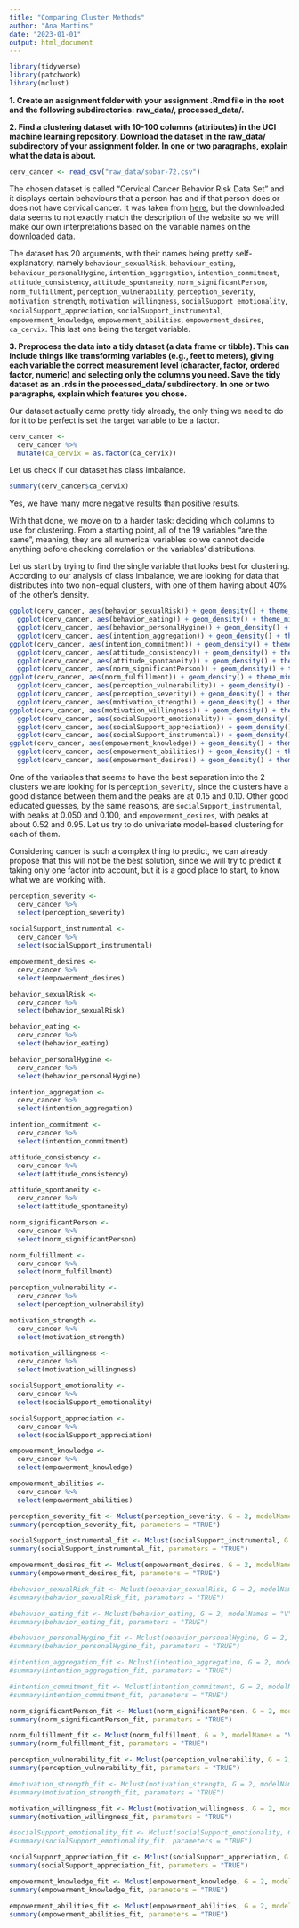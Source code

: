 ```yaml
---
title: "Comparing Cluster Methods"
author: "Ana Martins"
date: "2023-01-01"
output: html_document
---
```


```r
library(tidyverse)
library(patchwork)
library(mclust)
```


**1. Create an assignment folder with your assignment .Rmd file in the root and the following subdirectories: raw_data/, processed_data/.**

**2. Find a clustering dataset with 10-100 columns (attributes) in the UCI machine learning repository. Download the dataset in the raw_data/ subdirectory of your assignment folder. In one or two paragraphs, explain what the data is about.**

```r
cerv_cancer <- read_csv("raw_data/sobar-72.csv")
```

The chosen dataset is called "Cervical Cancer Behavior Risk Data Set" and it displays certain behaviours that a person has and if that person does or does not have cervical cancer. It was taken from [here](https://archive.ics.uci.edu/ml/datasets/Cervical+Cancer+Behavior+Risk), but the downloaded data seems to not exactly match the description of the website so we will make our own interpretations based on the variable names on the downloaded data.

The dataset has 20 arguments, with their names being pretty self-explanatory, namely `behaviour_sexualRisk`, `behaviour_eating`, `behaviour_personalHygine`, `intention_aggregation`, `intention_commitment`, `attitude_consistency`, `attitude_spontaneity`, `norm_significantPerson`, `norm_fulfillment`, `perception_vulnerability`, `perception_severity`, `motivation_strength`, `motivation_willingness`, `socialSupport_emotionality`, `socialSupport_appreciation`, `socialSupport_instrumental`, `empowerment_knowledge`, `empowerment_abilities`, `empowerment_desires`, `ca_cervix`. This last one being the target variable.

**3. Preprocess the data into a tidy dataset (a data frame or tibble). This can include things like transforming variables (e.g., feet to meters), giving each variable the correct measurement level (character, factor, ordered factor, numeric) and selecting only the columns you need. Save the tidy dataset as an .rds in the processed_data/ subdirectory. In one or two paragraphs, explain which features you chose.**

Our dataset actually came pretty tidy already, the only thing we need to do for it to be perfect is set the target variable to be a factor. 

```r
cerv_cancer <-
  cerv_cancer %>% 
  mutate(ca_cervix = as.factor(ca_cervix))
```

Let us check if our dataset has class imbalance.

```r
summary(cerv_cancer$ca_cervix)
```

Yes, we have many more negative results than positive results.

With that done, we move on to a harder task: deciding which columns to use for clustering. From a starting point, all of the 19 variables "are the same", meaning, they are all numerical variables so we cannot decide anything before checking correlation or the variables' distributions.

Let us start by trying to find the single variable that looks best for clustering. According to our analysis of class imbalance, we are looking for data that distributes into two non-equal clusters, with one of them having about 40% of the other's density.

```r
ggplot(cerv_cancer, aes(behavior_sexualRisk)) + geom_density() + theme_minimal() +
  ggplot(cerv_cancer, aes(behavior_eating)) + geom_density() + theme_minimal() +
  ggplot(cerv_cancer, aes(behavior_personalHygine)) + geom_density() + theme_minimal() +
  ggplot(cerv_cancer, aes(intention_aggregation)) + geom_density() + theme_minimal()
ggplot(cerv_cancer, aes(intention_commitment)) + geom_density() + theme_minimal() +
  ggplot(cerv_cancer, aes(attitude_consistency)) + geom_density() + theme_minimal() +
  ggplot(cerv_cancer, aes(attitude_spontaneity)) + geom_density() + theme_minimal() +
  ggplot(cerv_cancer, aes(norm_significantPerson)) + geom_density() + theme_minimal()
ggplot(cerv_cancer, aes(norm_fulfillment)) + geom_density() + theme_minimal() +
  ggplot(cerv_cancer, aes(perception_vulnerability)) + geom_density() + theme_minimal() +
  ggplot(cerv_cancer, aes(perception_severity)) + geom_density() + theme_minimal() +
  ggplot(cerv_cancer, aes(motivation_strength)) + geom_density() + theme_minimal()
ggplot(cerv_cancer, aes(motivation_willingness)) + geom_density() + theme_minimal() +
  ggplot(cerv_cancer, aes(socialSupport_emotionality)) + geom_density() + theme_minimal() +
  ggplot(cerv_cancer, aes(socialSupport_appreciation)) + geom_density() + theme_minimal() +
  ggplot(cerv_cancer, aes(socialSupport_instrumental)) + geom_density() + theme_minimal()
ggplot(cerv_cancer, aes(empowerment_knowledge)) + geom_density() + theme_minimal() +
  ggplot(cerv_cancer, aes(empowerment_abilities)) + geom_density() + theme_minimal() +
  ggplot(cerv_cancer, aes(empowerment_desires)) + geom_density() + theme_minimal()
```

One of the variables that seems to have the best separation into the 2 clusters we are looking for is `perception_severity`, since the clusters have a good distance between them and the peaks are at 0.15 and 0.10. Other good educated guesses, by the same reasons, are `socialSupport_instrumental`, with peaks at 0.050 and 0.100, and `empowerment_desires`, with peaks at about 0.52 and 0.95. Let us try to do univariate model-based clustering for each of them.

Considering cancer is such a complex thing to predict, we can already propose that this will not be the best solution, since we will try to predict it taking only one factor into account, but it is a good place to start, to know what we are working with.

```r
perception_severity <- 
  cerv_cancer %>% 
  select(perception_severity)
  
socialSupport_instrumental <-
  cerv_cancer %>% 
  select(socialSupport_instrumental)

empowerment_desires <-
  cerv_cancer %>% 
  select(empowerment_desires)
```

```r
behavior_sexualRisk <-
  cerv_cancer %>% 
  select(behavior_sexualRisk)

behavior_eating <-
  cerv_cancer %>% 
  select(behavior_eating)

behavior_personalHygine <-
  cerv_cancer %>% 
  select(behavior_personalHygine)

intention_aggregation <-
  cerv_cancer %>% 
  select(intention_aggregation)

intention_commitment <-
  cerv_cancer %>% 
  select(intention_commitment)

attitude_consistency <-
  cerv_cancer %>% 
  select(attitude_consistency)

attitude_spontaneity <-
  cerv_cancer %>% 
  select(attitude_spontaneity)

norm_significantPerson <-
  cerv_cancer %>% 
  select(norm_significantPerson)

norm_fulfillment <-
  cerv_cancer %>% 
  select(norm_fulfillment)

perception_vulnerability <-
  cerv_cancer %>% 
  select(perception_vulnerability)

motivation_strength <-
  cerv_cancer %>% 
  select(motivation_strength)

motivation_willingness <-
  cerv_cancer %>% 
  select(motivation_willingness)

socialSupport_emotionality <-
  cerv_cancer %>% 
  select(socialSupport_emotionality)

socialSupport_appreciation <-
  cerv_cancer %>% 
  select(socialSupport_appreciation)

empowerment_knowledge <-
  cerv_cancer %>% 
  select(empowerment_knowledge)

empowerment_abilities <-
  cerv_cancer %>% 
  select(empowerment_abilities)
```


```r
perception_severity_fit <- Mclust(perception_severity, G = 2, modelNames = "V")
summary(perception_severity_fit, parameters = "TRUE")

socialSupport_instrumental_fit <- Mclust(socialSupport_instrumental, G = 2, modelNames = "V")
summary(socialSupport_instrumental_fit, parameters = "TRUE")

empowerment_desires_fit <- Mclust(empowerment_desires, G = 2, modelNames = "V")
summary(empowerment_desires_fit, parameters = "TRUE")
```

```r
#behavior_sexualRisk_fit <- Mclust(behavior_sexualRisk, G = 2, modelNames = "V")
#summary(behavior_sexualRisk_fit, parameters = "TRUE")

#behavior_eating_fit <- Mclust(behavior_eating, G = 2, modelNames = "V")
#summary(behavior_eating_fit, parameters = "TRUE")

#behavior_personalHygine_fit <- Mclust(behavior_personalHygine, G = 2, modelNames = "V")
#summary(behavior_personalHygine_fit, parameters = "TRUE")

#intention_aggregation_fit <- Mclust(intention_aggregation, G = 2, modelNames = "V")
#summary(intention_aggregation_fit, parameters = "TRUE")

#intention_commitment_fit <- Mclust(intention_commitment, G = 2, modelNames = "V")
#summary(intention_commitment_fit, parameters = "TRUE")

norm_significantPerson_fit <- Mclust(norm_significantPerson, G = 2, modelNames = "V")
summary(norm_significantPerson_fit, parameters = "TRUE")

norm_fulfillment_fit <- Mclust(norm_fulfillment, G = 2, modelNames = "V")
summary(norm_fulfillment_fit, parameters = "TRUE")

perception_vulnerability_fit <- Mclust(perception_vulnerability, G = 2, modelNames = "V")
summary(perception_vulnerability_fit, parameters = "TRUE")

#motivation_strength_fit <- Mclust(motivation_strength, G = 2, modelNames = "V")
#summary(motivation_strength_fit, parameters = "TRUE")

motivation_willingness_fit <- Mclust(motivation_willingness, G = 2, modelNames = "V")
summary(motivation_willingness_fit, parameters = "TRUE")

#socialSupport_emotionality_fit <- Mclust(socialSupport_emotionality, G = 2, modelNames = "V")
#summary(socialSupport_emotionality_fit, parameters = "TRUE")

socialSupport_appreciation_fit <- Mclust(socialSupport_appreciation, G = 2, modelNames = "V")
summary(socialSupport_appreciation_fit, parameters = "TRUE")

empowerment_knowledge_fit <- Mclust(empowerment_knowledge, G = 2, modelNames = "V")
summary(empowerment_knowledge_fit, parameters = "TRUE")

empowerment_abilities_fit <- Mclust(empowerment_abilities, G = 2, modelNames = "V")
summary(empowerment_abilities_fit, parameters = "TRUE")
```

